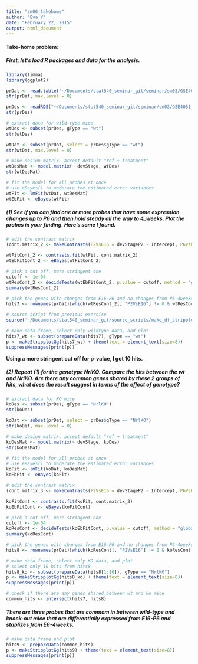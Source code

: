 ```yaml
---
title: "sm06_takehome"
author: "Eva Y"
date: "February 22, 2015"
output: html_document
---
```


#### Take-home problem: 

##### First, let's load R packages and data for the analysis. 
```r
library(limma)
library(ggplot2)

prDat <- read.table("~/Documents/stat540_seminar_git/seminar/sm03/GSE4051_data.tsv")
str(prDat, max.level = 0)

prDes <- readRDS("~/Documents/stat540_seminar_git/seminar/sm03/GSE4051_design.rds")
str(prDes)

# extract data for wild-type mice
wtDes <- subset(prDes, gType == "wt")
str(wtDes)

wtDat <- subset(prDat, select = prDes$gType == "wt")
str(wtDat, max.level = 0)

# make design matrix, accept default "ref + treatment"
wtDesMat <- model.matrix(~ devStage, wtDes)
str(wtDesMat)

# fit the model for all probes at once
# use eBayes() to moderate the estimated error variances
wtFit <- lmFit(wtDat, wtDesMat)
wtEbFit <- eBayes(wtFit)
```

##### (1) See if you can find one or more probes that have some expression changes up to P6 and then hold steady all the way to 4_weeks. Plot the probes in your finding. Here’s some I found.
```r
# edit the contrast matrix 
(cont.matrix_2 <- makeContrasts(P2VsE16 = devStageP2 - Intercept, P6VsP2 = devStageP6 - devStageP2, P10VsP6 = devStageP10 - devStageP6, fourweeksVsP10 = devStage4_weeks - devStageP10, levels = wtDesMat))

wtFitCont_2 <- contrasts.fit(wtFit, cont.matrix_2)
wtEbFitCont_2 <- eBayes(wtFitCont_2)

# pick a cut off, more stringent one
cutoff <- 1e-04
wtResCont_2 <- decideTests(wtEbFitCont_2, p.value = cutoff, method = "global")
summary(wtResCont_2) 

# pick the genes with changes from E16-P6 and no changes from P6-4weeks based on the 'more' stringent cut off
hits7 <- rownames(prDat)[which(wtResCont_2[, "P2VsE16"] != 0 & wtResCont_2[, "P6VsP2"] != 0 & wtResCont_2[, "P10VsP6"] == 0 & wtResCont_2[, "fourweeksVsP10"] == 0)]

# source script from previous exercise
source('~/Documents/stat540_seminar_git/source_scripts/make_df_stripplots.R', echo=TRUE)

# make data frame, select only wildtype data, and plot 
hits7_wt <- subset(prepareData(hits7), gType == "wt")
p <- makeStripplotGg(hits7_wt) + theme(text = element_text(size=8))
suppressMessages(print(p))
```

**Using a more stringent cut off for p-value, I got 10 hits.**

##### (2) Repeat (1) for the genotype NrlKO. Compare the hits between the wt and NrlKO. Are there any common genes shared by these 2 groups of hits, what does the result suggest in terms of the effect of genotype?
```r
# extract data for KO mice
koDes <- subset(prDes, gType == "NrlKO")
str(koDes)

koDat <- subset(prDat, select = prDes$gType == "NrlKO")
str(koDat, max.level = 0)

# make design matrix, accept default "ref + treatment"
koDesMat <- model.matrix(~ devStage, koDes)
str(koDesMat)

# fit the model for all probes at once
# use eBayes() to moderate the estimated error variances
koFit <- lmFit(koDat, koDesMat)
koEbFit <- eBayes(koFit)

# edit the contrast matrix 
(cont.matrix_3 <- makeContrasts(P2VsE16 = devStageP2 - Intercept, P6VsP2 = devStageP6 - devStageP2, P10VsP6 = devStageP10 - devStageP6, fourweeksVsP10 = devStage4_weeks - devStageP10, levels = koDesMat))

koFitCont <- contrasts.fit(koFit, cont.matrix_3)
koEbFitCont <- eBayes(koFitCont)

# pick a cut off, more stringent one
cutoff <- 1e-04
koResCont <- decideTests(koEbFitCont, p.value = cutoff, method = "global")
summary(koResCont) 

# pick the genes with changes from E16-P6 and no changes from P6-4weeks based on the 'more' stringent cut off
hits8 <- rownames(prDat)[which(koResCont[, "P2VsE16"] != 0 & koResCont[, "P6VsP2"] != 0 & koResCont[, "P10VsP6"] == 0 & koResCont[, "fourweeksVsP10"] == 0)]

# make data frame, select only KO data, and plot 
# select only 10 hits from hits8
hits8_ko <- subset(prepareData(hits8[1:10]), gType == "NrlKO")
p <- makeStripplotGg(hits8_ko) + theme(text = element_text(size=8))
suppressMessages(print(p))

# check if there are any genes shared between wt and ko mice 
common_hits <- intersect(hits7, hits8)
```

##### There are three probes that are commom in between wild-type and knock-out mice that are differentially expressed from E16-P6 and stablizes from E6-4weeks.
```r
# make data frame and plot 
hits9 <- prepareData(common_hits)
p <- makeStripplotGg(hits9) + theme(text = element_text(size=8))
suppressMessages(print(p))
```

